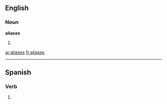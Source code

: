 ==English==

===Noun===
'''aliases'''

# {{plural of|[[alias]]}}

[[ar:aliases]]
[[fr:aliases]]

----

==Spanish==

===Verb===
{{es-verb-form|aliar}}

# {{es-verb form of|ending=ar|mood=subjunctive|tense=imperfect|sera=se|pers=2|formal=no|number=singular|[[aliar]]}}
{{rfc-auto}}